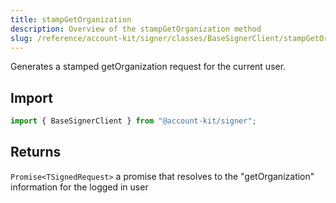 ```yaml
---
title: stampGetOrganization
description: Overview of the stampGetOrganization method
slug: /reference/account-kit/signer/classes/BaseSignerClient/stampGetOrganization
---
```



Generates a stamped getOrganization request for the current user.

## Import

```ts
import { BaseSignerClient } from "@account-kit/signer";
```

## Returns

`Promise<TSignedRequest>`
a promise that resolves to the "getOrganization" information for the logged in user
